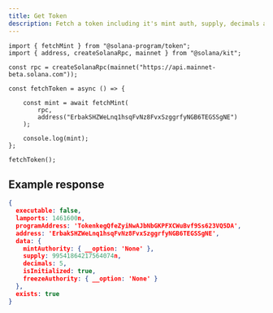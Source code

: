 ```yaml
---
title: Get Token
description: Fetch a token including it's mint auth, supply, decimals and freeze authority
---
```


```tsx
import { fetchMint } from "@solana-program/token";
import { address, createSolanaRpc, mainnet } from "@solana/kit";

const rpc = createSolanaRpc(mainnet("https://api.mainnet-beta.solana.com"));

const fetchToken = async () => {

    const mint = await fetchMint(
        rpc,
        address("ErbakSHZWeLnq1hsqFvNz8FvxSzggrfyNGB6TEGSSgNE")
    );

    console.log(mint);
};

fetchToken();
```

## Example response
```json 
{
  executable: false,
  lamports: 1461600n,
  programAddress: 'TokenkegQfeZyiNwAJbNbGKPFXCWuBvf9Ss623VQ5DA',
  address: 'ErbakSHZWeLnq1hsqFvNz8FvxSzggrfyNGB6TEGSSgNE',
  data: {
    mintAuthority: { __option: 'None' },
    supply: 99541864217564074n,
    decimals: 5,
    isInitialized: true,
    freezeAuthority: { __option: 'None' }
  },
  exists: true
}
```
